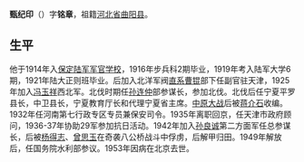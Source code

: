 '''甄纪印'''（{{bd|1893年||1953年||}}）字'''铭章'''，祖籍[[河北省|河北省]][[曲阳县|曲阳县]]。
== 生平 ==
他于1914年入[[保定陆军军官学校|保定陆军军官学校]]，1916年步兵科2期毕业，1919年考入陆军大学6期，1921年陆大正则班毕业。后加入北洋军阀[[直系|直系]][[曹锟|曹锟]]部下任副官驻天津，1925年加入[[冯玉祥|冯玉祥]]西北军。北伐时期任[[孙连仲|孙连仲]]部参谋长，参加北伐。北伐后任宁夏平罗县长，中卫县长，宁夏教育厅长和代理宁夏省主席。[[中原大战|中原大战]]后被[[蒋介石|蒋介石]]收编。1932年任河南第七行政专区专员兼保安司令。1935年离职回京，任天津市政府顾问，1936-37年协助29军参加抗日活动。1942年加入[[孙良诚|孙良诚]]第二方面军任总参谋长，后被[[杨得志|杨得志]]、[[曾思玉|曾思玉]]在奇袭八公桥战斗中俘虏，后解甲归田。1949年解放后，任国务院水利部参议。1953年因病在北京去世。